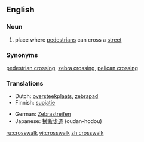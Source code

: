 ==English==

===Noun===
{{en-noun}}

#place where [[pedestrian]]s can cross a [[street]]

===Synonyms===
[[pedestrian crossing]], [[zebra crossing]], [[pelican crossing]]

===Translations===
{{top}}
*Dutch: [[oversteekplaats]], [[zebrapad]] {{n}}
*Finnish: [[suojatie]]
{{mid}}
*German: [[Zebrastreifen]] {{m}}
*Japanese: [[横断歩道]] (oudan-hodou)
{{bottom}}

[[ru:crosswalk]]
[[vi:crosswalk]]
[[zh:crosswalk]]
